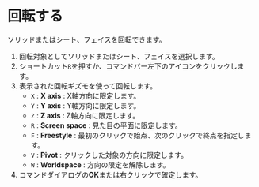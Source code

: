 
# 回転する 

ソリッドまたはシート、フェイスを回転できます。

<KinouGaiyou shortcut="R" command="Rotate" button="コマンドバー左下" />

1. 回転対象としてソリッドまたはシート、フェイスを選択します。
2. ショートカット`R`を押すか、コマンドバー左下のアイコンをクリックします。
3. 表示された回転ギズモを使って回転します。
   - `X` : **X axis** : X軸方向に限定します。
   - `Y` : **Y axis** : Y軸方向に限定します。
   - `Z` : **Z axis** : Z軸方向に限定します。
   - `R` : **Screen space** : 見た目の平面に限定します。
   - `F` : **Freestyle** : 最初のクリックで始点、次のクリックで終点を指定します。
   - `V` : **Pivot** : クリックした対象の方向に限定します。
   - `W` : **Worldspace** : 方向の限定を解除します。
4. コマンドダイアログの**OK**または右クリックで確定します。
